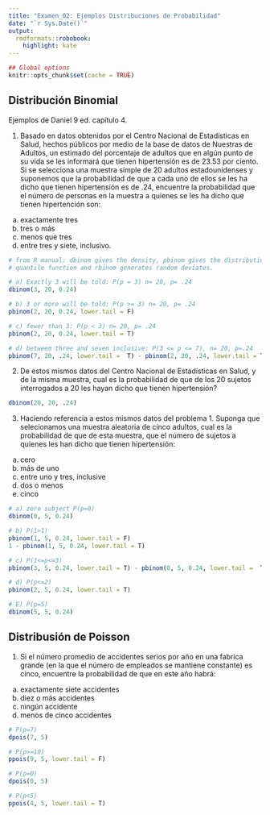 ```yaml
---
title: "Examen_02: Ejemplos Distribuciones de Probabilidad"
date: "`r Sys.Date()`"
output:
  rmdformats::robobook:
    highlight: kate
---
```


```r
## Global options
knitr::opts_chunk$set(cache = TRUE)
```

## Distribución Binomial

Ejemplos de Daniel 9 ed. capítulo 4.  

1.  Basado en datos obtenidos por el Centro Nacional de Estadísticas en Salud, hechos públicos por medio de la base de datos de Nuestras de Adultos, un estimado del porcentaje de adultos que en algún punto de su vida se les informará que tienen hipertensión es de 23.53 por ciento. Si se selecciona una muestra simple de 20 adultos estadounidenses y suponemos que la probabilidad de que a cada uno de ellos se les ha dicho que tienen hipertensión es de .24, encuentre la probabilidad que el número de personas en la muestra a quienes se les ha dicho que tienen hipertención son:  
a)  exactamente tres  
b)  tres o más  
c)  menos que tres  
d)  entre tres y siete, inclusivo.  

```r
# from R manual: dbinom gives the density, pbinom gives the distribution function, qbinom gives the 
# quantile function and rbinom generates random deviates.

# a) Exactly 3 will be told: P(p = 3) n= 20, p= .24
dbinom(3, 20, 0.24)

# b) 3 or more will be told: P(p >= 3) n= 20, p= .24
pbinom(2, 20, 0.24, lower.tail = F)

# c) fewer than 3: P(p < 3) n= 20, p= .24
pbinom(2, 20, 0.24, lower.tail = T)

# d) betweem three and seven inclusive: P(3 <= p <= 7), n= 20, p=.24
pbinom(7, 20, .24, lower.tail =  T) - pbinom(2, 20, .24, lower.tail = T)

```

2.  De estos mismos datos del Centro Nacional de Estadísticas en Salud, y de la misma muestra, cual es la probabilidad de que de los 20 sujetos interrogados a 20 les hayan dicho que tienen hipertensión?  

```r
dbinom(20, 20, .24)
```

3.  Haciendo referencia a estos mismos datos del problema 1. Suponga que selecionamos una muestra aleatoria de cinco adultos, cual es la probabilidad de que de esta muestra, que el número de sujetos a quienes les han dicho que tienen hipertensión:  
a)  cero  
b)  más de uno  
c)  entre uno y tres, inclusive  
d)  dos o menos  
e)  cinco  

```r
# a) zero subject P(p=0) 
dbinom(0, 5, 0.24)

# b) P(1>1)
pbinom(1, 5, 0.24, lower.tail = F) 
1 - pbinom(1, 5, 0.24, lower.tail = T)

# c) P(1<=p<=3)
pbinom(3, 5, 0.24, lower.tail = T) - pbinom(0, 5, 0.24, lower.tail =  T)

# d) P(p<=2)
pbinom(2, 5, 0.24, lower.tail = T)

# E) P(p=5)
dbinom(5, 5, 0.24)
```

## Distribusión de Poisson  

1. Si el  número promedio de accidentes serios por año en una fabrica grande (en la que el número de empleados se mantiene constante) es cinco, encuentre la probabilidad de que en este año habrá:  
a) exactamente siete accidentes  
b) diez o más accidentes  
c) ningún accidente  
d) menos de cinco accidentes  

```r
# P(p=7)
dpois(7, 5)

# P(p>=10)
ppois(9, 5, lower.tail = F)

# P(p=0)
dpois(0, 5)

# P(p<5)
ppois(4, 5, lower.tail = T)
```
